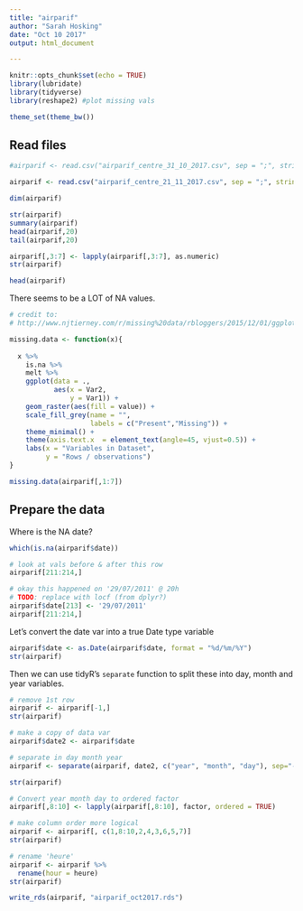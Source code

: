 ```yaml
---
title: "airparif"
author: "Sarah Hosking"
date: "Oct 10 2017"
output: html_document

---
```


```r
knitr::opts_chunk$set(echo = TRUE)
library(lubridate)
library(tidyverse)
library(reshape2) #plot missing vals

theme_set(theme_bw())

```

## Read files

```r

#airparif <- read.csv("airparif_centre_31_10_2017.csv", sep = ";", stringsAsFactors = FALSE)

airparif <- read.csv("airparif_centre_21_11_2017.csv", sep = ";", stringsAsFactors = FALSE)
```

```r

dim(airparif)

```


```r

str(airparif)
summary(airparif)
head(airparif,20)
tail(airparif,20)

```


```r

airparif[,3:7] <- lapply(airparif[,3:7], as.numeric)
str(airparif)

```

```r

head(airparif)

```

There seems to be a LOT of NA values. 

```r
# credit to:
# http://www.njtierney.com/r/missing%20data/rbloggers/2015/12/01/ggplot-missing-data/

missing.data <- function(x){
  
  x %>% 
    is.na %>%
    melt %>%
    ggplot(data = .,
           aes(x = Var2,
               y = Var1)) +
    geom_raster(aes(fill = value)) +
    scale_fill_grey(name = "",
                    labels = c("Present","Missing")) +
    theme_minimal() + 
    theme(axis.text.x  = element_text(angle=45, vjust=0.5)) + 
    labs(x = "Variables in Dataset",
         y = "Rows / observations")
}

missing.data(airparif[,1:7])
```


## Prepare the data

Where is the NA date?

```r

which(is.na(airparif$date))

# look at vals before & after this row
airparif[211:214,]

# okay this happened on '29/07/2011' @ 20h
# TODO: replace with locf (from dplyr?)
airparif$date[213] <- '29/07/2011'
airparif[211:214,]

```


Let's convert the date var into a true Date type variable

```r

airparif$date <- as.Date(airparif$date, format = "%d/%m/%Y")
str(airparif)

```

Then we can use tidyR's `separate` function to split these into day, month and year variables.

```r

# remove 1st row
airparif <- airparif[-1,]
str(airparif)

```

```r

# make a copy of data var
airparif$date2 <- airparif$date

# separate in day month year
airparif <- separate(airparif, date2, c("year", "month", "day"), sep="-")

str(airparif)

# Convert year month day to ordered factor
airparif[,8:10] <- lapply(airparif[,8:10], factor, ordered = TRUE)

```

```r

# make column order more logical
airparif <- airparif[, c(1,8:10,2,4,3,6,5,7)]
str(airparif)

```

```r

# rename 'heure'
airparif <- airparif %>% 
  rename(hour = heure)
str(airparif)

```


```r

write_rds(airparif, "airparif_oct2017.rds")

```


